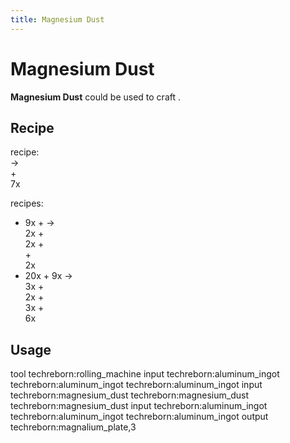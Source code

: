 ```yaml
---
title: Magnesium Dust
---
```


<ItemImage file="magnesium_dust" alt="Magnesium Dust" size="200" />

# Magnesium Dust

**Magnesium Dust** could be used to craft <McItem slug="techreborn:magnalium_plate" inline={true}/>.

## Recipe

<CraftingTable recipe="input techreborn:small_pile_of_magnesium_dust techreborn:small_pile_of_magnesium_dust air input techreborn:small_pile_of_magnesium_dust techreborn:small_pile_of_magnesium_dust air input air air air output techreborn:magnesium_dust"/>

<McItem slug="techreborn:industrial_centrifuge" inline={true}/> recipe:  
<McItem slug="techreborn:marble_dust" inline={true}/> →  
<McItem slug="techreborn:magnesium_dust" inline={true}/> +  
7x <McItem slug="techreborn:calcite_dust" inline={true}/>

<McItem slug="techreborn:industrial_electrolyzer" inline={true}/> recipes:  
- 9x <McItem slug="techreborn:peridot_dust" inline={true}/> + <McItem slug="techreborn:empty_cell" inline={true}/> →  
  2x <McItem slug="techreborn:magnesium_dust" inline={true}/> +  
  2x <McItem slug="techreborn:iron_dust" inline={true}/> +  
  <McItem slug="techreborn:silicon_cell" inline={true}/> +  
  2x <McItem slug="techreborn:compressed_air_cell" inline={true}/>
- 20x <McItem slug="techreborn:pyrope_dust" inline={true}/> + 9x <McItem slug="techreborn:empty_cell" inline={true}/> →  
  3x <McItem slug="techreborn:magnesium_dust" inline={true}/> +  
  2x <McItem slug="techreborn:aluminum_dust" inline={true}/> +  
  3x <McItem slug="techreborn:silicon_cell" inline={true}/> +  
  6x <McItem slug="techreborn:compressed_air_cell" inline={true}/>

## Usage

<CraftingTable recipe="input air air air input air techreborn:magnesium_dust air input air air air output techreborn:small_pile_of_magnesium_dust,4"/>

<recipe> tool techreborn:rolling_machine input techreborn:aluminum_ingot techreborn:aluminum_ingot techreborn:aluminum_ingot input techreborn:magnesium_dust techreborn:magnesium_dust techreborn:magnesium_dust input techreborn:aluminum_ingot techreborn:aluminum_ingot techreborn:aluminum_ingot output techreborn:magnalium_plate,3 </recipe>
